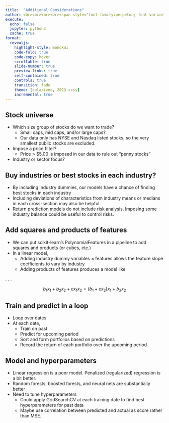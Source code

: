 ```yaml
---
title:  "Additional Considerations"
author: <br><br><br><br><span style="font-family:perpetua; font-variant:small-caps; color:#606060;">Kerry Back</span><br><br><img src="RiceBusiness-transparent-logo-sm.png"  height=80>
execute:
  echo: false
  jupyter: python3
  cache: true
format: 
  revealjs:
    highlight-style: monokai
    code-fold: true
    code-copy: hover
    scrollable: true
    slide-number: true
    preview-links: true
    self-contained: true
    controls: true
    transition: fade
    theme: [solarized, 2023.scss]
    incremental: true
---
```


## Stock universe

- Which size group of stocks do we want to trade?
   - Small caps, mid caps, and/or large caps?
   - Our data only has NYSE and Nasdaq listed stocks, so the very smallest public stocks are excluded.
- Impose a price filter?
  - Price > $5.00 is imposed in our data to rule out "penny stocks"
- Industry or sector focus?
 

## Buy industries or best stocks in each industry?

- By including industry dummies, our models have a chance of finding best stocks in each industry
- Including deviations of characteristics from industry means or medians in each cross-section may also be helpful
- Return prediction models do not include risk analysis.  Imposing some industry balance could be useful to control risks.

## Add squares and products of features

- We can put scikit-learn's PolynomialFeatures in a pipeline to add squares and products (or cubes, etc.)
- In a linear model,
  - Adding industry dummy variables $\times$ features allows the feature slope coefficients to vary by industry
  - Adding products of features produces a model like

. . .

  $$b_1 x_1 + b_2 x_2 + c x_1x_2 = (b_1 + cx_2) x_1 + b_2x_2$$


## Train and predict in a loop

- Loop over dates
- At each date,
  - Train on past
  - Predict for upcoming period
  - Sort and form portfolios based on predictions
  - Record the return of each portfolio over the upcoming period

## Model and hyperparameters

- Linear regression is a poor model.  Penalized (regularized) regression is a bit better.
- Random forests, boosted forests, and neural nets are substantially better
- Need to tune hyperparameters
  - Could apply GridSearchCV at each training date to find best hyperparameters for past data
  - Maybe use correlation between predicted and actual as score rather than MSE.

